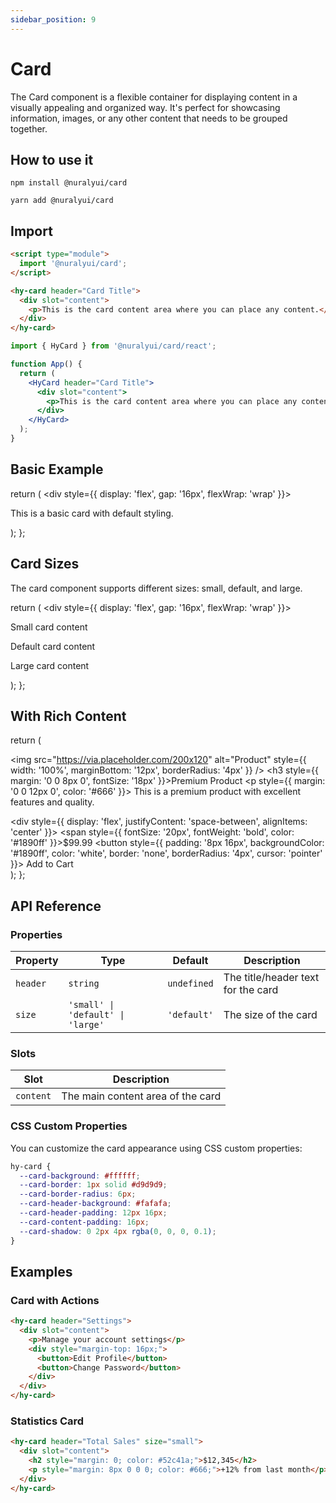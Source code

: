 ```yaml
---
sidebar_position: 9
---
```


# Card


The Card component is a flexible container for displaying content in a visually appealing and organized way. It's perfect for showcasing information, images, or any other content that needs to be grouped together.

## How to use it

<Tabs>
  <TabItem value="npm" label="npm">

```shell
npm install @nuralyui/card
```

</TabItem>
 <TabItem value="yarn" label="yarn">

```shell
yarn add @nuralyui/card
```

</TabItem>
</Tabs>

## Import

<Tabs>
  <TabItem value="html" label="HTML">

```html
<script type="module">
  import '@nuralyui/card';
</script>

<hy-card header="Card Title">
  <div slot="content">
    <p>This is the card content area where you can place any content.</p>
  </div>
</hy-card>
```

</TabItem>
  <TabItem value="react" label="React">

```jsx
import { HyCard } from '@nuralyui/card/react';

function App() {
  return (
    <HyCard header="Card Title">
      <div slot="content">
        <p>This is the card content area where you can place any content.</p>
      </div>
    </HyCard>
  );
}
```

</TabItem>
</Tabs>

## Basic Example

  return (
    <div style={{ display: 'flex', gap: '16px', flexWrap: 'wrap' }}>
      <HyCard header="Default Card">
        <div slot="content">
          <p>This is a basic card with default styling.</p>
        </div>
      </HyCard>
    </div>
  );
};

<BasicCardExample />

## Card Sizes

The card component supports different sizes: small, default, and large.

  return (
    <div style={{ display: 'flex', gap: '16px', flexWrap: 'wrap' }}>
      <HyCard header="Small Card" size="small">
        <div slot="content">
          <p>Small card content</p>
        </div>
      </HyCard>
      <HyCard header="Default Card" size="default">
        <div slot="content">
          <p>Default card content</p>
        </div>
      </HyCard>
      <HyCard header="Large Card" size="large">
        <div slot="content">
          <p>Large card content</p>
        </div>
      </HyCard>
    </div>
  );
};

<CardSizeExample />

## With Rich Content

  return (
    <HyCard header="Product Card">
      <div slot="content">
        <img 
          src="https://via.placeholder.com/200x120" 
          alt="Product" 
          style={{ width: '100%', marginBottom: '12px', borderRadius: '4px' }}
        />
        <h3 style={{ margin: '0 0 8px 0', fontSize: '18px' }}>Premium Product</h3>
        <p style={{ margin: '0 0 12px 0', color: '#666' }}>
          This is a premium product with excellent features and quality.
        </p>
        <div style={{ display: 'flex', justifyContent: 'space-between', alignItems: 'center' }}>
          <span style={{ fontSize: '20px', fontWeight: 'bold', color: '#1890ff' }}>$99.99</span>
          <button style={{ 
            padding: '8px 16px', 
            backgroundColor: '#1890ff', 
            color: 'white', 
            border: 'none', 
            borderRadius: '4px',
            cursor: 'pointer'
          }}>
            Add to Cart
          </button>
        </div>
      </div>
    </HyCard>
  );
};

<RichContentCardExample />

## API Reference

### Properties

| Property | Type | Default | Description |
|----------|------|---------|-------------|
| `header` | `string` | `undefined` | The title/header text for the card |
| `size` | `'small' \| 'default' \| 'large'` | `'default'` | The size of the card |

### Slots

| Slot | Description |
|------|-------------|
| `content` | The main content area of the card |

### CSS Custom Properties

You can customize the card appearance using CSS custom properties:

```css
hy-card {
  --card-background: #ffffff;
  --card-border: 1px solid #d9d9d9;
  --card-border-radius: 6px;
  --card-header-background: #fafafa;
  --card-header-padding: 12px 16px;
  --card-content-padding: 16px;
  --card-shadow: 0 2px 4px rgba(0, 0, 0, 0.1);
}
```

## Examples

### Card with Actions

```html
<hy-card header="Settings">
  <div slot="content">
    <p>Manage your account settings</p>
    <div style="margin-top: 16px;">
      <button>Edit Profile</button>
      <button>Change Password</button>
    </div>
  </div>
</hy-card>
```

### Statistics Card

```html
<hy-card header="Total Sales" size="small">
  <div slot="content">
    <h2 style="margin: 0; color: #52c41a;">$12,345</h2>
    <p style="margin: 8px 0 0 0; color: #666;">+12% from last month</p>
  </div>
</hy-card>
```
